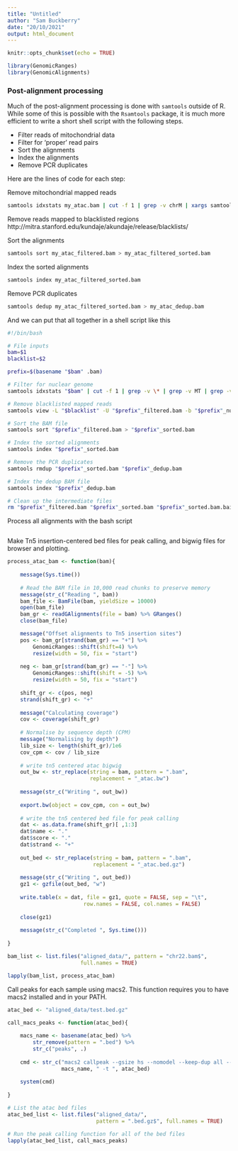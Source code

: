 ```yaml
---
title: "Untitled"
author: "Sam Buckberry"
date: "20/10/2021"
output: html_document
---
```


```r
knitr::opts_chunk$set(echo = TRUE)
```

```r
library(GenomicRanges)
library(GenomicAlignments)
```


### Post-alignment processing
Much of the post-alignment processing is done with `samtools` outside of R. While some of this is possible with the `Rsamtools` package, it is much more efficient to write a short shell script with the following steps. 

- Filter reads of mitochondrial data
- Filter for 'proper' read pairs
- Sort the alignments
- Index the alignments
- Remove PCR duplicates

Here are the lines of code for each step:

Remove mitochondrial mapped reads
```bash
samtools idxstats my_atac.bam | cut -f 1 | grep -v chrM | xargs samtools view -b my_atac.bam > my_atac_filtered.bam

```

Remove reads mapped to blacklisted regions
http://mitra.stanford.edu/kundaje/akundaje/release/blacklists/

Sort the alignments
```bash
samtools sort my_atac_filtered.bam > my_atac_filtered_sorted.bam
```

Index the sorted alignments
```bash
samtools index my_atac_filtered_sorted.bam
```

Remove PCR duplicates
```bash
samtools dedup my_atac_filtered_sorted.bam > my_atac_dedup.bam
```

And we can put that all together in a shell script like this
```bash
#!/bin/bash

# File inputs
bam=$1
blacklist=$2

prefix=$(basename "$bam" .bam)

# Filter for nuclear genome
samtools idxstats "$bam" | cut -f 1 | grep -v \* | grep -v MT | grep -v chrM | xargs samtools view -b "$bam" > "$prefix"_nuclear.bam

# Remove blacklisted mapped reads
samtools view -L "$blacklist" -U "$prefix"_filtered.bam -b "$prefix"_nuclear.bam > "$prefix".blacklist.bam

# Sort the BAM file
samtools sort "$prefix"_filtered.bam > "$prefix"_sorted.bam

# Index the sorted alignments
samtools index "$prefix"_sorted.bam

# Remove the PCR duplicates
samtools rmdup "$prefix"_sorted.bam "$prefix"_dedup.bam

# Index the dedup BAM file
samtools index "$prefix"_dedup.bam

# Clean up the intermediate files
rm "$prefix"_filtered.bam "$prefix"_sorted.bam "$prefix"_sorted.bam.bai "$prefix".blacklist.bam 

```

Process all alignments with the bash script
```bash


```


Make Tn5 insertion-centered bed files for peak calling, and bigwig files for browser and plotting. 
```r

process_atac_bam <- function(bam){
    
    message(Sys.time())
    
    # Read the BAM file in 10,000 read chunks to preserve memory
    message(str_c("Reading ", bam))
    bam_file <- BamFile(bam, yieldSize = 10000)
    open(bam_file)
    bam_gr <- readGAlignments(file = bam) %>% GRanges()
    close(bam_file)

    message("Offset alignments to Tn5 insertion sites")
    pos <- bam_gr[strand(bam_gr) == "+"] %>% 
        GenomicRanges::shift(shift=4) %>%
        resize(width = 50, fix = "start")
    
    neg <- bam_gr[strand(bam_gr) == "-"] %>%
        GenomicRanges::shift(shift = -5) %>%
        resize(width = 50, fix = "start")
    
    shift_gr <- c(pos, neg)
    strand(shift_gr) <- "+"
    
    message("Calculating coverage")
    cov <- coverage(shift_gr)
    
    # Normalise by sequence depth (CPM)
    message("Normalising by depth")
    lib_size <- length(shift_gr)/1e6
    cov_cpm <- cov / lib_size
    
    # write tn5 centered atac bigwig
    out_bw <- str_replace(string = bam, pattern = ".bam",
                          replacement = "_atac.bw")
    
    message(str_c("Writing ", out_bw))
    
    export.bw(object = cov_cpm, con = out_bw)
    
    # write the tn5 centered bed file for peak calling
    dat <- as.data.frame(shift_gr)[ ,1:3]
    dat$name <- "."
    dat$score <- "."
    dat$strand <- "+"
    
    out_bed <- str_replace(string = bam, pattern = ".bam",
                           replacement = "_atac.bed.gz")
    
    message(str_c("Writing ", out_bed))
    gz1 <- gzfile(out_bed, "w")
    
    write.table(x = dat, file = gz1, quote = FALSE, sep = "\t",
                        row.names = FALSE, col.names = FALSE)
    
    close(gz1)
    
    message(str_c("Completed ", Sys.time()))
        
}

bam_list <- list.files("aligned_data/", pattern = "chr22.bam$",
                       full.names = TRUE)

lapply(bam_list, process_atac_bam)
```

Call peaks for each sample using macs2. This function requires you to have macs2 installed and in your PATH. 
```r

atac_bed <- "aligned_data/test.bed.gz"

call_macs_peaks <- function(atac_bed){
    
    macs_name <- basename(atac_bed) %>% 
        str_remove(pattern = ".bed") %>%
        str_c("peaks", .)
    
    cmd <- str_c("macs2 callpeak --gsize hs --nomodel --keep-dup all --name ",
                 macs_name, " -t ", atac_bed)
    
    system(cmd)
    
}

# List the atac bed files
atac_bed_list <- list.files("aligned_data/",
                            pattern = ".bed.gz$", full.names = TRUE)

# Run the peak calling function for all of the bed files
lapply(atac_bed_list, call_macs_peaks)

```











